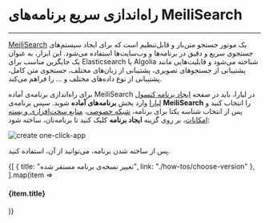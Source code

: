 
<Layout>

# راه‌اندازی سریع برنامه‌های MeiliSearch
<hr className="mb-2" />

<a href="https://github.com/meilisearch/meilisearch" className="blue-link">MeiliSearch</a> یک موتور جستجو متن‌باز و قابل‌تنظیم است که برای ایجاد سیستم‌های جستجوی سریع و دقیق در برنامه‌ها و وب‌سایت‌ها استفاده می‌شود. این ابزار، به عنوان یک جایگزین مناسب برای Elasticsearch یا Algolia شناخته می‌شود و قابلیت‌هایی مانند پشتیبانی از جستجوهای تصویری، پشتیبانی از زبان‌های مختلف، جستجوی متن کامل، پشتیبانی از نوع داده‌های مختلف و ... را فراهم می‌کند.


<div className="h-4" />

برای راه‌اندازی برنامه‌ی آماده MeiliSearch در لیارا، باید در صفحه <a href="https://console.liara.ir/apps/create" className="blue-link">ایجاد برنامه‌ کنسول لیارا</a> وارد بخش <b>برنامه‌های آماده</b> شوید.
سپس برنامه‌ی <b>MeiliSearch</b> 
را انتخاب کنید و پس از انتخاب شناسه یکتا برای برنامه، <a href="/paas/details/private-network" className="blue-link">شبکه خصوصی</a>، <a href="/paas/details/plans/about" className="blue-link">منابع سخت‌افزاری و بسته امکانات</a>، بر روی گزینه <b>ایجاد برنامه</b> کلیک کنید تا برنامه‌تان، ساخته شود:
<div className="h-4" />
<img src="https://files.liara.ir/liara/one-click-apps/meilisearch.gif" alt="create one-click-app" />


<div className="h-4" />

پس از ساخته شدن برنامه، می‌توانید از آن، استفاده کنید.

<Section id="see-also" title="همچنین بخوانید:" />

<div className='h-2' />
<div className="grid md:grid-cols-1 gap-4">
            {[
      {
        title: "تغییر نسخه‌ی برنامه مستقر شده",
        link: "./how-tos/choose-version"
      },
  ].map(item =>
    <Link href={item.link}>
    <Card className="flex cursor-pointer w-full items-center justify-between">
        <div className="flex items-center gap-3">
        <h4>
            {item.title}
        </h4>
        </div>
        <GoArrowLeft className="ml-1" />
    </Card>
    </Link>
            )}
</div>


</Layout>